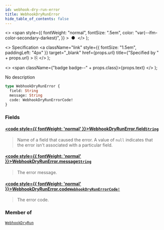 ```yaml
---
id: webhook-dry-run-error
title: WebhookDryRunError
hide_table_of_contents: false
---
```


  <>
    <span
      style={{
        fontWeight: "normal",
        fontSize: ".5em",
        color: "var(--ifm-color-secondary-darkest)",
      }}
    >
      &nbsp;●&nbsp;
    </span>
  </>
);

  <>
    Specification
    <a
      className="link"
      style={{ fontSize: "1.5em", paddingLeft: "4px" }}
      target="\_blank"
      href={props.url}
      title={"Specified by " + props.url}
    >
      ⎘
    </a>
  </>
);

  <>
    <span className={"badge badge--" + props.class}>{props.text}</span>
  </>
);

No description

```graphql
type WebhookDryRunError {
  field: String
  message: String
  code: WebhookDryRunErrorCode!
}
```

### Fields

#### [<code style={{ fontWeight: 'normal' }}>WebhookDryRunError.<b>field</b></code>](#)<Bullet />[`String`](../../api-reference/miscellaneous/scalars/string) <Badge class="secondary" text="scalar"/> <Badge class="secondary" text="miscellaneous"/>

> Name of a field that caused the error. A value of `null` indicates that the error isn't associated with a particular field.

#### [<code style={{ fontWeight: 'normal' }}>WebhookDryRunError.<b>message</b></code>](#)<Bullet />[`String`](../../api-reference/miscellaneous/scalars/string) <Badge class="secondary" text="scalar"/> <Badge class="secondary" text="miscellaneous"/>

> The error message.

#### [<code style={{ fontWeight: 'normal' }}>WebhookDryRunError.<b>code</b></code>](#)<Bullet />[`WebhookDryRunErrorCode!`](../../api-reference/webhooks/enums/webhook-dry-run-error-code) <Badge class="secondary" text="non-null"/> <Badge class="secondary" text="enum"/> <Badge class="secondary" text="webhooks"/>

> The error code.

### Member of

[`WebhookDryRun`](../../api-reference/webhooks/objects/webhook-dry-run) <Badge class="secondary" text="object"/>
